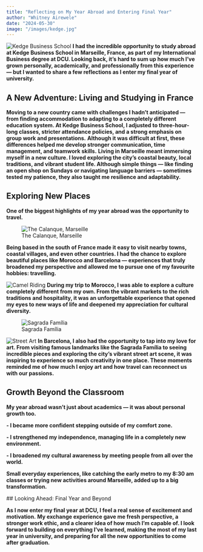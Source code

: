 ```yaml
---
title: "Reflecting on My Year Abroad and Entering Final Year"
author: "Whitney Airewele"
date: "2024-05-30"
image: "/images/kedge.jpg"
---
```

![Kedge Business School](/images/kedge.jpg)
**I had the incredible opportunity to study abroad at Kedge Business School in Marseille, France, as part of my International Business degree at DCU. Looking back, it’s hard to sum up how much I’ve grown personally, academically, and professionally from this experience — but I wanted to share a few reflections as I enter my final year of university.**

## A New Adventure: Living and Studying in France
**Moving to a new country came with challenges I hadn't anticipated — from finding accommodation to adapting to a completely different education system. At Kedge Business School, I adjusted to three-hour-long classes, stricter attendance policies, and a strong emphasis on group work and presentations.**
**Although it was difficult at first, these differences helped me develop stronger communication, time management, and teamwork skills.**
**Living in Marseille meant immersing myself in a new culture. I loved exploring the city’s coastal beauty, local traditions, and vibrant student life. Although simple things — like finding an open shop on Sundays or navigating language barriers — sometimes tested my patience, they also taught me resilience and adaptability.**

## Exploring New Places


**One of the biggest highlights of my year abroad was the opportunity to travel.**

![The Calanque, Marseille](/images/calanque.jpg)

 **Being based in the south of France made it easy to visit nearby towns, coastal villages, and even other countries. I had the chance to explore beautiful places like Morocco and Barcelona — experiences that truly broadened my perspective and allowed me to pursue one of my favourite hobbies: travelling.**

 ![Camel Riding ](/images/morocco.jpg.)
**During my trip to Morocco, I was able to explore a culture completely different from my own. From the vibrant markets to the rich traditions and hospitality, it was an unforgettable experience that opened my eyes to new ways of life and deepened my appreciation for cultural diversity.**

![Sagrada Família](/images/barcelona.jpg)

![Street Art](/images/art.jpg)
**In Barcelona, I also had the opportunity to tap into my love for art. From visiting famous landmarks like the Sagrada Família to seeing incredible pieces and exploring the city’s vibrant street art scene, it was inspiring to experience so much creativity in one place. These moments reminded me of how much I enjoy art and how travel can reconnect us with our passions.**

## Growth Beyond the Classroom
**My year abroad wasn’t just about academics — it was about personal growth too.**

**- I became more confident stepping outside of my comfort zone.**


**- I strengthened my independence, managing life in a completely new environment.**


**- I broadened my cultural awareness by meeting people from all over the world.**


**Small everyday experiences, like catching the early metro to my 8:30 am classes or trying new activities around Marseille, added up to a big transformation.**

 ## Looking Ahead: Final Year and Beyond

 **As I now enter my final year at DCU, I feel a real sense of excitement and motivation.**
 **My exchange experience gave me fresh perspective, a stronger work ethic, and a clearer idea of how much I’m capable of. I look forward to building on everything I’ve learned, making the most of my last year in university, and preparing for all the new opportunities to come after graduation.**